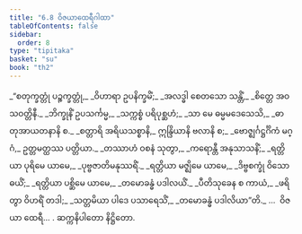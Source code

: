 ```yaml
---
title: "6.8 ဝိဇယာထေရီဂါထာ"
tableOfContents: false
sidebar:
  order: 8
type: "tipitaka"
basket: "su"
book: "th2"
---
```



<DynamicBreadcrumb />

<Division number="169" book="th2">

<Paragraph number="231" type="verses" book="th2">
_“စတုက္ခတ္တုံ ပဉ္စက္ခတ္တုံ,_  
_ဝိဟာရာ ဥပနိက္ခမိံ;_  
_အလဒ္ဓါ စေတသော သန္တိံ,_  
_စိတ္တေ အဝသဝတ္တိနီ._  

</Paragraph>

</Division>
<Division number="170" book="th2">

<Paragraph number="232" type="verses" book="th2">
_ဘိက္ခုနိံ ဥပသင်္ကမ္မ,_  
_သက္ကစ္စံ ပရိပုစ္ဆဟံ;_  
_သာ မေ ဓမ္မမဒေသေသိ,_  
_ဓာတုအာယတနာနိ စ._  

</Paragraph>

</Division>
<Division number="171" book="th2">

<Paragraph number="233" book="th2">
_စတ္တာရိ အရိယသစ္စာနိ,_  
ဣန္ဒြိယာနိ ဗလာနိ စ;_  
_ဗောဇ္ဈင်္ဂဋ္ဌင်္ဂိကံ မဂ္ဂံ,_  
ဥတ္တမတ္ထဿ ပတ္တိယာ._  

</Paragraph>

</Division>
<Division number="172" book="th2">

<Paragraph number="234" type="verses" book="th2">
_တဿာဟံ ဝစနံ သုတွာ,_  
_ကရောန္တီ အနုသာသနိံ;_  
_ရတ္တိယာ ပုရိမေ ယာမေ,_  
_ပုဗ္ဗဇာတိမနုဿရိံ._  

</Paragraph>

</Division>
<Division number="173" book="th2">

<Paragraph number="235" type="verses" book="th2">
_ရတ္တိယာ မဇ္ဈိမေ ယာမေ,_  
_ဒိဗ္ဗစက္ခုံ ဝိသောဓယိံ;_  
_ရတ္တိယာ ပစ္ဆိမေ ယာမေ,_  
_တမောခန္ဓံ ပဒါလယိံ._  

</Paragraph>

</Division>
<Division number="174" book="th2">

<Paragraph number="236" type="verses" book="th2">
_ပီတိသုခေန စ ကာယံ,_  
_ဖရိတွာ ဝိဟရိံ တဒါ;_  
_သတ္တမိယာ ပါဒေ ပသာရေသိံ,_  
_တမောခန္ဓံ ပဒါလိယာ”တိ._  


</Paragraph>
</Division>

<Paragraph number="237" type="center" book="th2">
…  ဝိဇယာ ထေရီ… .



</Paragraph>

<Paragraph number="238" type="center" book="th2">
ဆက္ကနိပါတော နိဋ္ဌိတော.
</Paragraph>